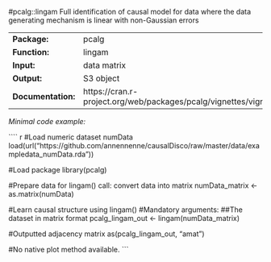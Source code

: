 #pcalg::lingam
Full identification of causal model for data where the data generating mechanism is linear with non-Gaussian errors

-------------------- --------------------------------------------------------------------------
**Package:**         pcalg                                                                     

**Function:**        lingam                                                                    

**Input:**           data matrix                                                               

**Output:**          S3 object                                                                 

**Documentation:**   https://cran.r-project.org/web/packages/pcalg/vignettes/vignette2018.pdf  
-------------------- --------------------------------------------------------------------------




*Minimal code example:*

```` r
#Load numeric dataset numData
load(url("https://github.com/annennenne/causalDisco/raw/master/data/exampledata_numData.rda"))

#Load package
library(pcalg)

#Prepare data for lingam() call: convert data into matrix
numData_matrix <- as.matrix(numData)

#Learn causal structure using lingam()
#Mandatory arguments: 
##The dataset in matrix format
pcalg_lingam_out <- lingam(numData_matrix)

#Outputted adjacency matrix
as(pcalg_lingam_out, "amat")

#No native plot method available.
```
